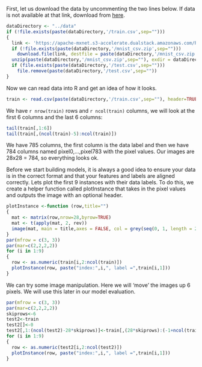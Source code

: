 
First, let us download the data by uncommenting the two lines below. If data is not available at that link, download from [here](https://www.kaggle.com/c/digit-recognizer/data).

```{r}
dataDirectory <- "../data"
if (!file.exists(paste(dataDirectory,'/train.csv',sep="")))
{
  link <- 'https://apache-mxnet.s3-accelerate.dualstack.amazonaws.com/R/data/mnist_csv.zip'
  if (!file.exists(paste(dataDirectory,'/mnist_csv.zip',sep="")))
    download.file(link, destfile = paste(dataDirectory,'/mnist_csv.zip',sep=""))
  unzip(paste(dataDirectory,'/mnist_csv.zip',sep=""), exdir = dataDirectory)
  if (file.exists(paste(dataDirectory,'/test.csv',sep="")))
    file.remove(paste(dataDirectory,'/test.csv',sep=""))
}
```

Now we can read data into R and get an idea of how it looks. 

```{r}
train <- read.csv(paste(dataDirectory,'/train.csv',sep=""), header=TRUE, nrows=20)
```

We have `r nrow(train)` rows and `r ncol(train)` columns, we will look at the first 6 columns and the last 6 columns:

```{r}
tail(train[,1:6])
tail(train[,(ncol(train)-5):ncol(train)])
```

We have 785 columns, the first column is the data label and then we have 784 columns named pixel0,...,pixel783 with the pixel values. Our images are 28x28 = 784, so everything looks ok.

Before we start building models, it is always a good idea to ensure your data is in the correct format and that your features and labels are aligned correctly. Lets plot the first 9 instances with their data labels. To do this, we create a helper function called plotInstance that takes in the pixel values and outputs the image with an optional header.

```{r}
plotInstance <-function (row,title="")
{
  mat <- matrix(row,nrow=28,byrow=TRUE)
  mat <- t(apply(mat, 2, rev))
  image(mat, main = title,axes = FALSE, col = grey(seq(0, 1, length = 256)))
}
par(mfrow = c(3, 3))
par(mar=c(2,2,2,2))
for (i in 1:9)
{
  row <- as.numeric(train[i,2:ncol(train)])
  plotInstance(row, paste("index:",i,", label =",train[i,1]))
}
```

We can try some image manipulation. Here we will 'move' the images up 6 pixels. We will use this later in our model evaluation.

```{r}
par(mfrow = c(3, 3))
par(mar=c(2,2,2,2))
skiprows<-6
test2<-train
test2[]<-0
test2[,1:(ncol(test2)-28*skiprows)]<-train[,(28*skiprows):(-1+ncol(train))]
for (i in 1:9)
{
  row <- as.numeric(test2[i,2:ncol(test2)])
  plotInstance(row, paste("index:",i,", label =",train[i,1]))
}
```
